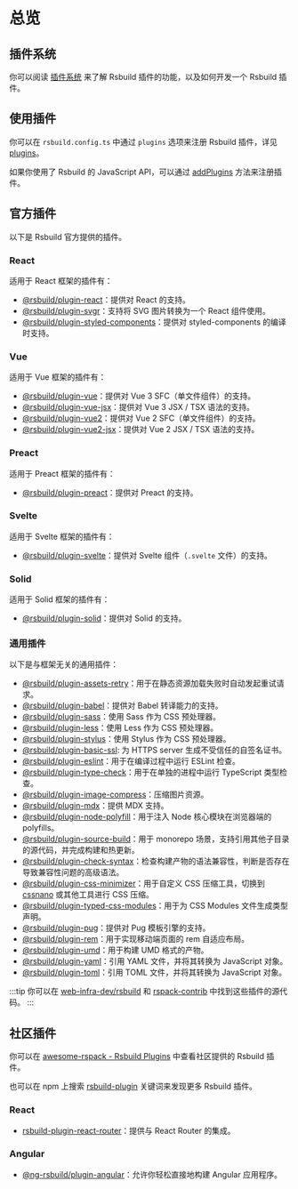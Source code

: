 # 总览

## 插件系统

你可以阅读 [插件系统](/plugins/dev/index) 来了解 Rsbuild 插件的功能，以及如何开发一个 Rsbuild 插件。

## 使用插件

你可以在 `rsbuild.config.ts` 中通过 `plugins` 选项来注册 Rsbuild 插件，详见 [plugins](/config/plugins)。

如果你使用了 Rsbuild 的 JavaScript API，可以通过 [addPlugins](/api/javascript-api/instance#rsbuildaddplugins) 方法来注册插件。

## 官方插件

以下是 Rsbuild 官方提供的插件。

### React

适用于 React 框架的插件有：

- [@rsbuild/plugin-react](/plugins/list/plugin-react)：提供对 React 的支持。
- [@rsbuild/plugin-svgr](/plugins/list/plugin-svgr)：支持将 SVG 图片转换为一个 React 组件使用。
- [@rsbuild/plugin-styled-components](https://github.com/rsbuild-contrib/rsbuild-plugin-styled-components)：提供对 styled-components 的编译时支持。

### Vue

适用于 Vue 框架的插件有：

- [@rsbuild/plugin-vue](/plugins/list/plugin-vue)：提供对 Vue 3 SFC（单文件组件）的支持。
- [@rsbuild/plugin-vue-jsx](https://github.com/rspack-contrib/rsbuild-plugin-vue-jsx)：提供对 Vue 3 JSX / TSX 语法的支持。
- [@rsbuild/plugin-vue2](https://github.com/rspack-contrib/rsbuild-plugin-vue2)：提供对 Vue 2 SFC（单文件组件）的支持。
- [@rsbuild/plugin-vue2-jsx](https://github.com/rspack-contrib/rsbuild-plugin-vue2-jsx)：提供对 Vue 2 JSX / TSX 语法的支持。

### Preact

适用于 Preact 框架的插件有：

- [@rsbuild/plugin-preact](/plugins/list/plugin-preact)：提供对 Preact 的支持。

### Svelte

适用于 Svelte 框架的插件有：

- [@rsbuild/plugin-svelte](/plugins/list/plugin-svelte)：提供对 Svelte 组件（`.svelte` 文件）的支持。

### Solid

适用于 Solid 框架的插件有：

- [@rsbuild/plugin-solid](/plugins/list/plugin-solid)：提供对 Solid 的支持。

### 通用插件

以下是与框架无关的通用插件：

- [@rsbuild/plugin-assets-retry](https://github.com/rspack-contrib/rsbuild-plugin-assets-retry)：用于在静态资源加载失败时自动发起重试请求。
- [@rsbuild/plugin-babel](/plugins/list/plugin-babel)：提供对 Babel 转译能力的支持。
- [@rsbuild/plugin-sass](/plugins/list/plugin-sass)：使用 Sass 作为 CSS 预处理器。
- [@rsbuild/plugin-less](/plugins/list/plugin-less)：使用 Less 作为 CSS 预处理器。
- [@rsbuild/plugin-stylus](/plugins/list/plugin-stylus)：使用 Stylus 作为 CSS 预处理器。
- [@rsbuild/plugin-basic-ssl](https://github.com/rspack-contrib/rsbuild-plugin-basic-ssl): 为 HTTPS server 生成不受信任的自签名证书。
- [@rsbuild/plugin-eslint](/plugins/list/plugin-eslint)：用于在编译过程中运行 ESLint 检查。
- [@rsbuild/plugin-type-check](/plugins/list/plugin-type-check)：用于在单独的进程中运行 TypeScript 类型检查。
- [@rsbuild/plugin-image-compress](https://github.com/rspack-contrib/rsbuild-plugin-image-compress)：压缩图片资源。
- [@rsbuild/plugin-mdx](https://github.com/rspack-contrib/rsbuild-plugin-mdx)：提供 MDX 支持。
- [@rsbuild/plugin-node-polyfill](https://github.com/rspack-contrib/rsbuild-plugin-node-polyfill)：用于注入 Node 核心模块在浏览器端的 polyfills。
- [@rsbuild/plugin-source-build](https://github.com/rspack-contrib/rsbuild-plugin-source-build)：用于 monorepo 场景，支持引用其他子目录的源代码，并完成构建和热更新。
- [@rsbuild/plugin-check-syntax](https://github.com/rspack-contrib/rsbuild-plugin-check-syntax)：检查构建产物的语法兼容性，判断是否存在导致兼容性问题的高级语法。
- [@rsbuild/plugin-css-minimizer](https://github.com/rspack-contrib/rsbuild-plugin-css-minimizer)：用于自定义 CSS 压缩工具，切换到 [cssnano](https://github.com/cssnano/cssnano) 或其他工具进行 CSS 压缩。
- [@rsbuild/plugin-typed-css-modules](https://github.com/rspack-contrib/rsbuild-plugin-typed-css-modules)：用于为 CSS Modules 文件生成类型声明。
- [@rsbuild/plugin-pug](https://github.com/rspack-contrib/rsbuild-plugin-pug)：提供对 Pug 模板引擎的支持。
- [@rsbuild/plugin-rem](https://github.com/rspack-contrib/rsbuild-plugin-rem)：用于实现移动端页面的 rem 自适应布局。
- [@rsbuild/plugin-umd](https://github.com/rspack-contrib/rsbuild-plugin-umd)：用于构建 UMD 格式的产物。
- [@rsbuild/plugin-yaml](https://github.com/rspack-contrib/rsbuild-plugin-yaml)：引用 YAML 文件，并将其转换为 JavaScript 对象。
- [@rsbuild/plugin-toml](https://github.com/rspack-contrib/rsbuild-plugin-toml)：引用 TOML 文件，并将其转换为 JavaScript 对象。

:::tip
你可以在 [web-infra-dev/rsbuild](https://github.com/web-infra-dev/rsbuild) 和 [rspack-contrib](https://github.com/rspack-contrib) 中找到这些插件的源代码。
:::

## 社区插件

你可以在 [awesome-rspack - Rsbuild Plugins](https://github.com/web-infra-dev/awesome-rspack?tab=readme-ov-file#rsbuild-plugins) 中查看社区提供的 Rsbuild 插件。

也可以在 npm 上搜索 [rsbuild-plugin](https://www.npmjs.com/search?q=rsbuild-plugin&ranking=popularity) 关键词来发现更多 Rsbuild 插件。

### React

- [rsbuild-plugin-react-router](https://github.com/rspack-contrib/rsbuild-plugin-react-router)：提供与 React Router 的集成。

### Angular

- [@ng-rsbuild/plugin-angular](https://github.com/nrwl/angular-rspack)：允许你轻松直接地构建 Angular 应用程序。
